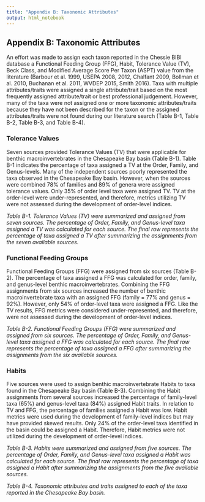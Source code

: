 ```yaml
---
title: "Appendix B: Taxonomic Attributes"
output: html_notebook
---
```


## Appendix B: Taxonomic Attributes

An effort was made to assign each taxon reported in the Chessie BIBI database a Functional Feeding Group (FFG), Habit, Tolerance Value (TV), Beck Class, and Modified Average Score Per Taxon (ASPT) value from the literature (Barbour et al. 1999, USEPA 2008, 2012, Chalfant 2009, Bollman et al. 2010, Buchanan et al. 2011, WVDEP 2015, Smith 2016). Taxa with multiple attributes/traits were assigned a single attribute/trait based on the most frequently assigned attribute/trait or best professional judgement. However, many of the taxa were not assigned one or more taxonomic attributes/traits because they have not been described for the taxon or the assigned attributes/traits were not found during our literature search (Table B-1, Table B-2, Table B-3, and Table B-4).

### Tolerance Values

Seven sources provided Tolerance Values (TV) that were applicable for benthic macroinvertebrates in the Chesapeake Bay basin (Table B-1). Table B-1 indicates the percentage of taxa assigned a TV at the Order, Family, and Genus-levels. Many of the independent sources poorly represented the taxa observed in the Chesapeake Bay basin. However, when the sources were combined 78% of families and 89% of genera were assigned tolerance values. Only 35% of order level taxa were assigned TV. TV at the order-level were under-represented, and therefore, metrics utilizing TV were not assessed during the development of order-level indices.

_Table B-1. Tolerance Values (TV) were summarized and assigned from seven sources. The percentage of Order, Family, and Genus-level taxa assigned a TV was calculated for each source. The final row represents the percentage of taxa assigned a TV after summarizing the assignments from the seven available sources._

### Functional Feeding Groups

Functional Feeding Groups (FFG) were assigned from six sources (Table B-2). The percentage of taxa assigned a FFG was calculated for order, family, and genus-level benthic macroinvertebrates. Combining the FFG assignments from six sources increased the number of benthic macroinvertebrate taxa with an assigned FFG (family = 77% and genus = 92%). However, only 54% of order-level taxa were assigned a FFG. Like the TV results, FFG metrics were considered under-represented, and therefore, were not assessed during the development of order-level indices.

_Table B-2. Functional Feeding Groups (FFG) were summarized and assigned from six sources. The percentage of Order, Family, and Genus-level taxa assigned a FFG was calculated for each source. The final row represents the percentage of taxa assigned a FFG after summarizing the assignments from the six available sources._

### Habits

Five sources were used to assign benthic macroinvertebrate Habits to taxa found in the Chesapeake Bay basin (Table B-3). Combining the Habit assignments from several sources increased the percentage of family-level taxa (65%) and genus-level taxa (84%) assigned Habit traits. In relation to TV and FFG, the percentage of families assigned a Habit was low. Habit metrics were used during the development of family-level indices but may have provided skewed results. Only 24% of the order-level taxa identified in the basin could be assigned a Habit. Therefore, Habit metrics were not utilized during the development of order-level indices.

_Table B-3. Habits were summarized and assigned from five sources. The percentage of Order, Family, and Genus-level taxa assigned a Habit was calculated for each source. The final row represents the percentage of taxa assigned a Habit after summarizing the assignments from the five available sources._

_Table B-4. Taxonomic attributes and traits assigned to each of the taxa reported in the Chesapeake Bay basin._
